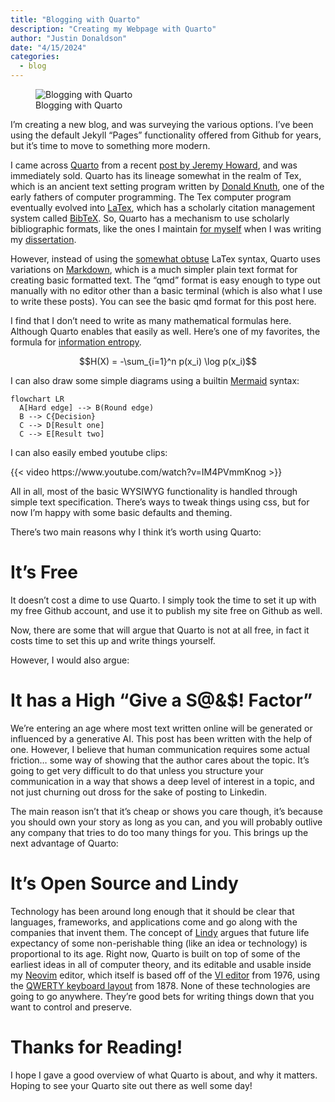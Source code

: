 ```yaml
---
title: "Blogging with Quarto"
description: "Creating my Webpage with Quarto"
author: "Justin Donaldson"
date: "4/15/2024"
categories:
  - blog
---
```


![Blogging with Quarto](https://quarto.org/docs/publishing/images/quarto-pub-admin-site.png)

I'm creating a new blog, and was surveying the various options. I've been using
the default Jekyll "Pages" functionality offered from Github for years, but it's time
to move to something more modern.

I came across [Quarto](https://quarto.org/) from a recent [post by Jeremy
Howard](https://www.fast.ai/posts/2022-07-28-nbdev2.html), and was immediately
sold.  Quarto has its lineage somewhat in the realm of Tex, which is an ancient
text setting program written by [Donald
Knuth](https://en.wikipedia.org/wiki/Donald_Knuth#Digital_typesetting), one of
the early fathers of computer programming.  The Tex computer program eventually
evolved into [LaTex](https://en.wikipedia.org/wiki/LaTeX), which has a
scholarly citation management system called
[BibTeX](https://en.wikipedia.org/wiki/BibTeX). So, Quarto has a mechanism to
use scholarly bibliographic formats, like the ones I maintain [for
myself](https://github.com/jdonaldson/jjd.io/tree/main/bibliographies) when I
was writing my
[dissertation](https://www.proquest.com/openview/a8602e3dae373559fa6d87841fa265e6/1?pq-origsite=gscholar&cbl=18750).


However, instead of using the [somewhat
obtuse](http://xahlee.info/cmaci/notation/TeX_pestilence.html) LaTex syntax,
Quarto uses variations on [Markdown](https://en.wikipedia.org/wiki/Markdown),
which is a much simpler plain text format for creating basic formatted
text.  The "qmd" format is easy enough to type out manually with no editor
other than a basic terminal (which is also what I use to write these posts).
You can see the basic qmd format for this post here.

I find that I don't need to write as many mathematical formulas here.  Although Quarto enables that easily as well.  Here's one of my favorites, the formula for [information entropy](https://en.wikipedia.org/wiki/Entropy#Information_theory).

$$H(X) = -\sum_{i=1}^n p(x_i) \log p(x_i)$$

I can also draw some simple diagrams using a builtin [Mermaid](https://mermaid-js.github.io/mermaid/#/) syntax:


```mermaid
flowchart LR
  A[Hard edge] --> B(Round edge)
  B --> C{Decision}
  C --> D[Result one]
  C --> E[Result two]
```

I can also easily embed youtube clips:

{{< video https://www.youtube.com/watch?v=IM4PVmmKnog >}}

All in all, most of the basic WYSIWYG functionality is handled through simple
text specification.  There's ways to tweak things using css, but for now I'm
happy with some basic defaults and theming.

There's two main reasons why I think it's worth using Quarto:

# It's Free

It doesn't cost a dime to use Quarto.  I simply took the time to set it up with my free Github account, and use it to publish my site free on Github as well.

Now, there are some that will argue that Quarto is not at all free, in fact it costs time to set this up and write things yourself.

However, I would also argue:

# It has a High "Give a S@&$! Factor"

We're entering an age where most text written online will be generated or
influenced by a generative AI.  This post has been written with the help of
one.  However, I believe that human communication requires some actual
friction... some way of showing that the author cares about the topic.  It's
going to get very difficult to do that unless you structure your communication
in a way that shows a deep level of interest in a topic, and not just churning
out dross for the sake of posting to Linkedin.

The main reason isn't that it's cheap or shows you care though, it's because
you should own your story as long as you can, and you will probably outlive any
company that tries to do too many things for you.  This brings up the next
advantage of Quarto:

# It's Open Source and Lindy

Technology has been around long enough that it should be clear that languages,
frameworks, and applications come and go along with the companies that invent
them.  The concept of [Lindy](https://en.wikipedia.org/wiki/Lindy_effect)
argues that future life expectancy of some non-perishable thing (like an idea
or technology) is proportional to its age.  Right now, Quarto is built on top
of some of the earliest ideas in all of computer theory, and its editable and
usable inside my
[Neovim](https://en.wikipedia.org/wiki/Vim_(text_editor)#Neovim) editor, which
itself is based off of the [VI
editor](https://en.wikipedia.org/wiki/Vi_(text_editor)) from 1976, using the
[QWERTY keyboard layout](https://en.wikipedia.org/wiki/QWERTY)  from 1878.
None of these technologies are going to go anywhere.  They're good bets for
writing things down that you want to control and preserve.

# Thanks for Reading!

I hope I gave a good overview of what Quarto is about, and why it matters.
Hoping to see your Quarto site out there as well some day!


